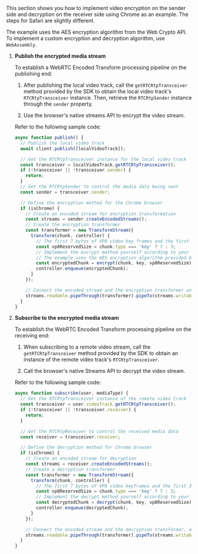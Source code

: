 <PlatformWrapper platform="web">
This section shows you how to implement video encryption on the sender side and decryption on the receiver side using Chrome as an example. The steps for Safari are slightly different.

The example uses the AES encryption algorithm from the Web Crypto API. To implement a custom encryption and decryption algorithm, use `WebAssembly`.

1. **Publish the encrypted media stream**

    To establish a WebRTC Encoded Transform processing pipeline on the publishing end:

      1. After publishing the local video track, call the `getRTCRtpTransceiver` method provided by the SDK to obtain the local video track's `RTCRtpTransceiver` instance. Then, retrieve the `RTCRtpSender` instance through the `sender` property.

      2. Use the browser's native streams API to encrypt the video stream.

    Refer to the following sample code:

    ```javascript
    async function publish() {
      // Publish the local video track
      await client.publish([localVideoTrack]);

      // Get the RTCRtpTransceiver instance for the local video track
      const transceiver = localVideoTrack.getRTCRtpTransceiver();
      if (!transceiver || !transceiver.sender) {
        return;
      }
      // Get the RTCRtpSender to control the media data being sent
      const sender = transceiver.sender;

      // Define the encryption method for the Chrome browser
      if (isChrome) {
        // Create an encoded stream for encryption transformation
        const streams = sender.createEncodedStreams();
        // Create the encryption transformer
        const transformer = new TransformStream({
          transform(chunk, controller) {
            // The first 7 bytes of VP8 video key frames and the first 3 bytes of non-key frames need to be preserved and not encrypted; otherwise, media transmission will fail
            const vp8ReservedSize = chunk.type === 'key' ? 7 : 3;
            // Implement the encrypt method yourself according to your encryption requirements
            // The example uses the AES encryption algorithm provided by the Web Crypto API
            const encryptedChunk = encrypt(chunk, key, vp8ReservedSize);
            controller.enqueue(encryptedChunk);
          }
        });

        // Connect the encoded stream and the encryption transformer and write the result to the data stream
        streams.readable.pipeThrough(transformer).pipeTo(streams.writable);
      }
    }
    ```

2. **Subscribe to the encrypted media stream**

    To establish the WebRTC Encoded Transform processing pipeline on the receiving end:

      1. When subscribing to a remote video stream, call the `getRTCRtpTransceiver` method provided by the SDK to obtain an instance of the remote video track's `RTCRtpTransceiver`.

      2. Call the browser's native Streams API to decrypt the video stream.
    
    Refer to the following sample code:

    ```javascript
    async function subscribe(user, mediaType) {
      // Get the RTCRtpTransceiver instance of the remote video track
      const transceiver = user.videoTrack.getRTCRtpTransceiver();
      if (!transceiver || !transceiver.receiver) {
        return;
      }

      // Get the RTCRtpReceiver to control the received media data
      const receiver = transceiver.receiver;

      // Define the decryption method for Chrome browser
      if (isChrome) {
        // Create an encoded stream for decryption
        const streams = receiver.createEncodedStreams();
        // Create a decryption transformer
        const transformer = new TransformStream({
          transform(chunk, controller) {
            // The first 7 bytes of VP8 video keyframes and the first 3 bytes of non-keyframes do not need decryption
            const vp8ReservedSize = chunk.type === 'key' ? 7 : 3;
            // Implement the decrypt method yourself according to your decryption requirements
            const decryptedChunk = decrypt(chunk, key, vp8ReservedSize);
            controller.enqueue(decryptedChunk);
          }
        });

        // Connect the encoded stream and the decryption transformer, and write the results to the data stream
        streams.readable.pipeThrough(transformer).pipeTo(streams.writable);
      }
    }
    ```

</PlatformWrapper>